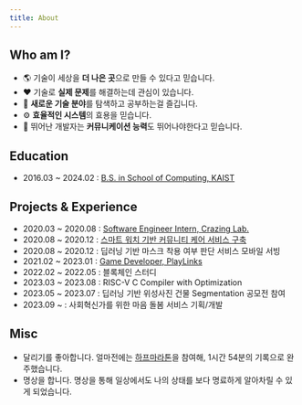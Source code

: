 ```yaml
---
title: About
---
```


## Who am I?

-   🌎 기술이 세상을 **더 나은 곳**으로 만들 수 있다고 믿습니다.
-   ❤️ 기술로 **실제 문제**를 해결하는데 관심이 있습니다.
-   🚀 **새로운 기술 분야**를 탐색하고 공부하는걸 즐깁니다.
-   ⚙️ **효율적인 시스템**의 효용을 믿습니다.
-   💬 뛰어난 개발자는 **커뮤니케이션 능력**도 뛰어나야한다고 믿습니다.

## Education

-   2016.03 ~ 2024.02 : [B.S. in School of Computing, KAIST](https://cs.kaist.ac.kr/)

## Projects & Experience

-   2020.03 ~ 2020.08 : [Software Engineer Intern, Crazing Lab.](projects/CrazingLab)
-   2020.08 ~ 2020.12 : [스마트 워치 기반 커뮤니티 케어 서비스 구축](projects/SmartWatchOutsourcing)
-   2020.08 ~ 2020.12 : 딥러닝 기반 마스크 착용 여부 판단 서비스 모바일 서빙
-   2021.02 ~ 2023.01 : [Game Developer, PlayLinks](https://corp.playlinks.com/games_rnc)
-   2022.02 ~ 2022.05 : 블록체인 스터디
-   2023.03 ~ 2023.08 : RISC-V C Compiler with Optimization
-   2023.05 ~ 2023.07 : 딥러닝 기반 위성사진 건물 Segmentation 공모전 참여
-   2023.09 ~ : 사회혁신가를 위한 마음 돌봄 서비스 기획/개발

## Misc

-   달리기를 좋아합니다. 얼마전에는 [하프마라톤](https://www.seoul-race.co.kr/)을 참여해, 1시간 54분의 기록으로 완주했습니다.
-   명상을 합니다. 명상을 통해 일상에서도 나의 상태를 보다 명료하게 알아차릴 수 있게 되었습니다.
